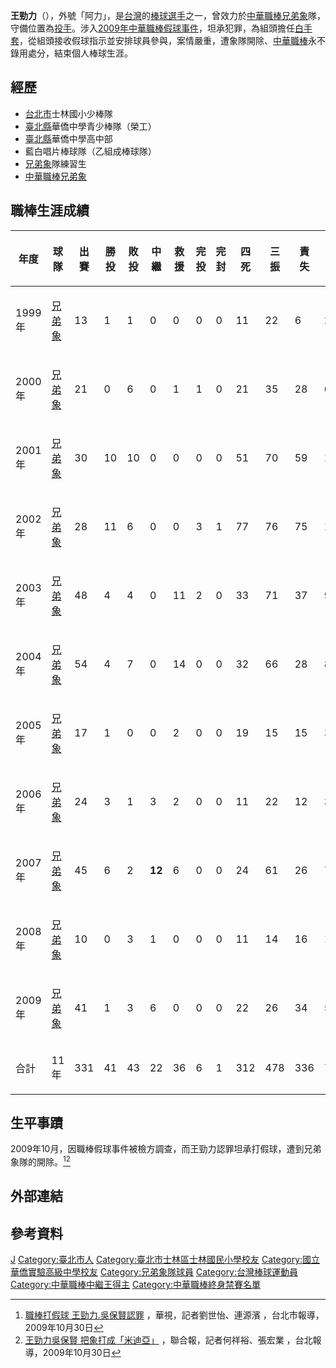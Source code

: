 {{Infobox CPBL player|
bgcolor1=#1c2841|
bgcolor2=#6d7380|
textcolor1=#FFF200|
textcolor2=#FFF200|
name=王勁力|
image=|
width=250|
position=投手|
team=|
number=|
bats=右|
throws=右|
birthdate={{birth_date_and_age|1976|9|7|mf=y}}|
birthplace=[[台灣|台灣]][[台北市|台北市]]|
debutdate=3月28日|
debutyear=1999年|
debutteam=兄弟象|
statyear=2009年10月7日|
stat1label=勝投－敗投|
stat1value=41—43|
stat2label=中繼－救援|
stat2value=22－36|
stat3label=三振－四死|
stat3value=478－312|
stat4label=防禦率|
stat4value=4.05|
|teams=<nowiki></nowiki>
*[[兄弟象|兄弟象]]（1999年－2009年)|
|awards=<nowiki></nowiki>
*中華職棒年度總冠軍：2001、2002、2003
*[[中華職棒中繼王|中華職棒中繼王]]：2007
*[[中華職棒單月MVP|中華職棒單月MVP]]：2001/05
*[[中華職棒明星賽|中華職棒明星賽]]：2001、2002、2004
}}

'''王勁力'''（{{bd|1976年|9月7日|||W}}），外號「阿力」，是[[台灣|台灣]]的[[棒球|棒球]][[選手|選手]]之一，曾效力於[[中華職棒|中華職棒]][[兄弟象|兄弟象]]隊，守備位置為[[投手|投手]]。涉入[[2009年中華職棒假球事件|2009年中華職棒假球事件]]，坦承犯罪，為組頭擔任[[白手套|白手套]]，從組頭接收假球指示並安排球員參與，案情嚴重，遭象隊開除、[[中華職棒|中華職棒]]永不錄用處分，結束個人棒球生涯。

==經歷==
*[[台北市|台北市]]士林國小少棒隊 
*[[新北市|臺北縣]]華僑中學青少棒隊（榮工） 
*[[新北市|臺北縣]]華僑中學高中部
*藍白唱片棒球隊（乙組成棒球隊）  
*[[兄弟象|兄弟象]]隊練習生 
*[[中華職棒|中華職棒]][[兄弟象|兄弟象]]

==職棒生涯成績==
{|border=1 width="800px"
|- align="center"
!年度!!球隊!!出賽!!勝投!!敗投!!中繼!!救援!!完投!!完封!!四死!!三振!!責失!!投球局數!!防禦率
|- align=middle
|1999年||[[兄弟象|兄弟象]]||13||1||1||0||0||0||0||11||22||6||20.0||2.70
|- align=middle
|2000年||[[兄弟象|兄弟象]]||21||0||6||0||1||1||0||21||35||28||63.2||3.96
|- align=middle
|2001年||[[兄弟象|兄弟象]]||30||10||10||0||0||0||0||51||70||59||122.0||4.35
|- align=middle
|2002年||[[兄弟象|兄弟象]]||28||11||6||0||0||3||1||77||76||75||156.1||4.32
|- align=middle
|2003年||[[兄弟象|兄弟象]]||48||4||4||0||11||2||0||33||71||37||94.2||3.52
|- align=middle
|2004年||[[兄弟象|兄弟象]]||54||4||7||0||14||0||0||32||66||28||88.1||2.85
|- align=middle
|2005年||[[兄弟象|兄弟象]]||17||1||0||0||2||0||0||19||15||15||30.0||4.50
|- align=middle
|2006年||[[兄弟象|兄弟象]]||24||3||1||3||2||0||0||11||22||12||34.0||3.18
|- align=middle
|2007年||[[兄弟象|兄弟象]]||45||6||2||'''12'''||6||0||0||24||61||26||71.0||3.30
|- align=middle
|2008年||[[兄弟象|兄弟象]]||10||0||3||1||0||0||0||11||14||16||15.1||9.39
|- align=middle
|2009年||[[兄弟象|兄弟象]]||41||1||3||6||0||0||0||22||26||34||52.0||5.88
|- align=middle style="color:black; background-color:yellow"
!合計!!11年!!331||41||43||22||36||6||1||312||478||336||747.1||4.05
|}

==生平事蹟==
2009年10月，因職棒假球事件被檢方調查，而王勁力認罪坦承打假球，遭到兄弟象隊的開除。<ref>[http://news.cts.com.tw/cts/sports/200910/200910300337499.html 職棒打假球 王勁力.吳保賢認罪] {{Wayback|url=http://news.cts.com.tw/cts/sports/200910/200910300337499.html |date=20091102055316 }}，華視，記者劉世怡、連源濱 ，台北市報導，2009年10月30日</ref><ref>[http://udn.com/NEWS/SPORTS/SPO/5223052.shtml 王勁力吳保賢 把象打成「米迪亞」] {{webarchive|url=https://web.archive.org/web/20091031090647/http://udn.com/NEWS/SPORTS/SPO/5223052.shtml |date=2009-10-31 }}，聯合報，記者何祥裕、張宏業 ，台北報導，2009年10月30日</ref>

==外部連結==
{{台灣棒球維基館}}
{{中華職棒球員資料|id=E096|name=王勁力}}

==參考資料==
{{reflist}}

{{start box}}
{{s-before|[[李明進|李明進]]}}
{{s-title|[[中華職棒中繼王|中華職棒中繼王]]|2007年}}
{{s-after|[[沈柏蒼|沈柏蒼]]}}
{{s-before|[[吳俊億|吳俊億]]}}
{{s-title|[[兄弟象開幕戰先發投手|兄弟象開幕戰先發投手]]|2000年-2001年}}
{{s-after|[[風神J.H|風神]]}}
{{s-before|[[風神J.H|風神]]}}
{{s-title|[[中華職棒明星賽|中華職棒明星賽]]明星紅隊先發投手|2001年}}
{{s-after|[[蔡仲南|蔡仲南]]}}
{{end box}}

{{兄弟象2001年中華職棒總冠軍}}
{{兄弟象2002年中華職棒總冠軍}}
{{兄弟象2003年中華職棒總冠軍}}
{{DEFAULTSORT:Wang王}}
[[Category:王姓|J]]
[[Category:臺北市人|Category:臺北市人]]
[[Category:臺北市士林區士林國民小學校友|Category:臺北市士林區士林國民小學校友]]
[[Category:國立華僑實驗高級中學校友|Category:國立華僑實驗高級中學校友]]
[[Category:兄弟象隊球員|Category:兄弟象隊球員]]
[[Category:台灣棒球運動員|Category:台灣棒球運動員]]
[[Category:中華職棒中繼王得主|Category:中華職棒中繼王得主]]

[[Category:中華職棒終身禁賽名單|Category:中華職棒終身禁賽名單]]
